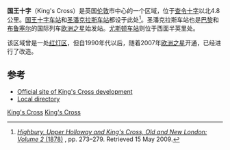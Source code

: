 {{Infobox UK place
|中文名=国王十字
|official_name= King's Cross
|static_image_name = King's Cross St. Pancras aerial view, image 5.jpg
|static_image_caption = [[倫敦國王十字車站|國王十字車站]]
|country =      英格兰
|map_type =     
|region=        伦敦
|population=    14,082
|population_ref= （2011年）<ref>King's Cross is made up of the King's Cross ward in the London Borough of Camden and 7 Output Areas in the Caledonian ward in the London Borough of Islington http://ukcensusdata.com/london-e12000007#sthash.DazkINIV.dpbs </ref>
|london_borough=        Camden
|london_borough2=       Islington
|os_grid_reference=     TQ315835
|latitude=              51.5303
|longitude=             -0.1236
|website= [http://www.kingscross.co.uk kingscross.co.uk]
}}
'''国王十字'''（King's Cross）是英国[[伦敦|伦敦]]市中心的一个区域，位于[[查令十字|查令十字]]以北4.8公里。[[国王十字车站_(伦敦)|国王十字车站]]和[[圣潘克拉斯车站|圣潘克拉斯车站]]都设于此处<ref>[http://www.british-history.ac.uk/report.aspx?compid=45097 ''Highbury, Upper Holloway and King's Cross, Old and New London: Volume 2'' (1878)] {{Wayback|url=http://www.british-history.ac.uk/report.aspx?compid=45097 |date=20140821204718 }}, pp. 273–279. Retrieved 15 May 2009.</ref>。圣潘克拉斯车站也是[[巴黎|巴黎]]和[[布鲁塞尔|布鲁塞尔]]的国际列车[[欧洲之星|欧洲之星]]始发站。[[尤斯顿车站|尤斯顿车站]]则位于西面半英里处。

该区域曾是一处[[红灯区|红灯区]]，但自1990年代以后，随着2007年[[欧洲之星|欧洲之星]]开通，已经进行了改造。


==参考==
{{Reflist}}
* [http://www.kingscross.co.uk Official site of King's Cross development]{{Wayback|url=http://www.kingscross.co.uk/ |date=20200821034826 }}
* [https://web.archive.org/web/20060407160911/http://www.kingsx.co.uk/ Local directory]

[[Category:倫敦地區|King's Cross]]
[[Category:卡姆登區地區|King's Cross]]